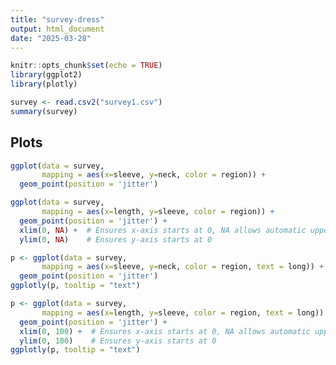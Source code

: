 ```yaml
---
title: "survey-dress"
output: html_document
date: "2025-03-28"
---
```


```r
knitr::opts_chunk$set(echo = TRUE)
library(ggplot2)
library(plotly)
```



```r
survey <- read.csv2("survey1.csv")
summary(survey)
```

## Plots


```r
ggplot(data = survey,
       mapping = aes(x=sleeve, y=neck, color = region)) +
  geom_point(position = 'jitter')
```
```r
ggplot(data = survey,
       mapping = aes(x=length, y=sleeve, color = region)) +
  geom_point(position = 'jitter') +
  xlim(0, NA) +  # Ensures x-axis starts at 0, NA allows automatic upper limit
  ylim(0, NA)    # Ensures y-axis starts at 0
```


```r
p <- ggplot(data = survey,
       mapping = aes(x=sleeve, y=neck, color = region, text = long)) +
  geom_point(position = 'jitter')
ggplotly(p, tooltip = "text")
```

```r
p <- ggplot(data = survey,
       mapping = aes(x=length, y=sleeve, color = region, text = long)) +
  geom_point(position = 'jitter') +
  xlim(0, 100) +  # Ensures x-axis starts at 0, NA allows automatic upper limit
  ylim(0, 100)    # Ensures y-axis starts at 0
ggplotly(p, tooltip = "text")
```
